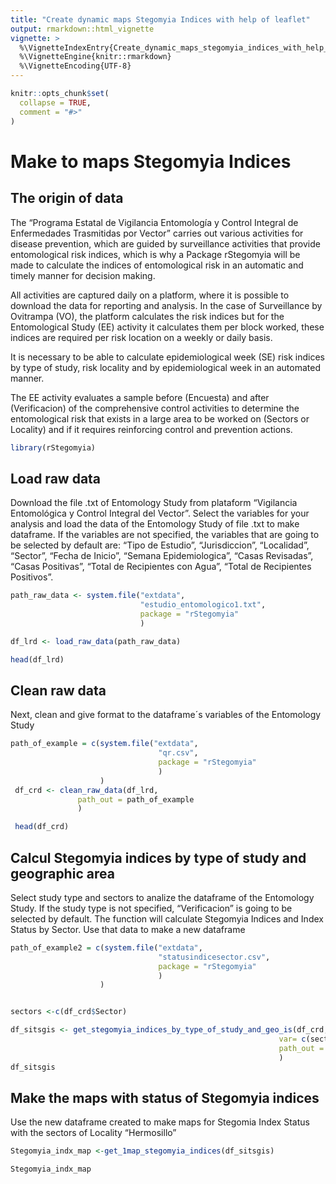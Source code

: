 ```yaml
---
title: "Create dynamic maps Stegomyia Indices with help of leaflet"
output: rmarkdown::html_vignette
vignette: >
  %\VignetteIndexEntry{Create_dynamic_maps_stegomyia_indices_with_help_of_leaflet}
  %\VignetteEngine{knitr::rmarkdown}
  %\VignetteEncoding{UTF-8}
---
```




```r
knitr::opts_chunk$set(
  collapse = TRUE,
  comment = "#>"
)
```
#  Make to maps Stegomyia Indices

## The origin of data


The "Programa Estatal de Vigilancia Entomología y Control Integral de Enfermedades Trasmitidas por Vector" carries out various activities for disease prevention, which are guided by surveillance activities that provide entomological risk indices, which is why a Package rStegomyia will be made to calculate the indices of entomological risk in an automatic and timely manner for decision making.

All activities are captured daily on a platform, where it is possible to download the data for reporting and analysis. In the case of Surveillance by Ovitrampa (VO), the platform calculates the risk indices but for the Entomological Study (EE) activity it calculates them per block worked, these indices are required per risk location on a weekly or daily basis.

It is necessary to be able to calculate epidemiological week (SE) risk indices by type of study, risk locality and by epidemiological week in an automated manner.

The EE activity evaluates a sample before (Encuesta) and after (Verificacion) of the comprehensive control activities to determine the entomological risk that exists in a large area to be worked on (Sectors or Locality) and if it requires reinforcing control and prevention actions.

```r
library(rStegomyia)
```
## Load raw data 

Download the file .txt of Entomology Study from plataform "Vigilancia Entomológica y Control Integral del Vector".
Select the variables for your analysis and load the data of the Entomology Study of file .txt  to make dataframe.
If the variables are not specified, the variables that are going to be selected by default are:  "Tipo de Estudio", "Jurisdiccion", "Localidad", "Sector", "Fecha de Inicio", "Semana Epidemiologica", "Casas Revisadas", "Casas Positivas", "Total de Recipientes con Agua", "Total de Recipientes Positivos".

```r
path_raw_data <- system.file("extdata",
                             "estudio_entomologico1.txt",
                             package = "rStegomyia"
                             )

df_lrd <- load_raw_data(path_raw_data)

head(df_lrd)
```
## Clean raw data

Next, clean and give format to the dataframe´s variables of the Entomology Study  

```r
path_of_example = c(system.file("extdata",
                                 "qr.csv",
                                 package = "rStegomyia"
                                 )
                    )
 df_crd <- clean_raw_data(df_lrd,
               path_out = path_of_example
               )

 head(df_crd)

```
## Calcul Stegomyia indices by type of study and geographic area  

Select study type and sectors to analize the dataframe of the Entomology Study. If the study type is not specified, "Verificacion" is going to be selected by default. The function will calculate Stegomyia Indices  and Index Status by Sector. Use that data to make a new dataframe
```r
path_of_example2 = c(system.file("extdata",
                                 "statusindicesector.csv",
                                 package = "rStegomyia"
                                 )
                    )


sectors <-c(df_crd$Sector)

df_sitsgis <- get_stegomyia_indices_by_type_of_study_and_geo_is(df_crd,
                                                            var= c(sectors),
                                                            path_out = path_of_example2
                                                            )
df_sitsgis

```
## Make the maps with status of Stegomyia indices 

Use the new dataframe created to make maps for Stegomia Index Status with the sectors of Locality "Hermosillo"

```r

Stegomyia_indx_map <-get_1map_stegomyia_indices(df_sitsgis)

Stegomyia_indx_map
```

